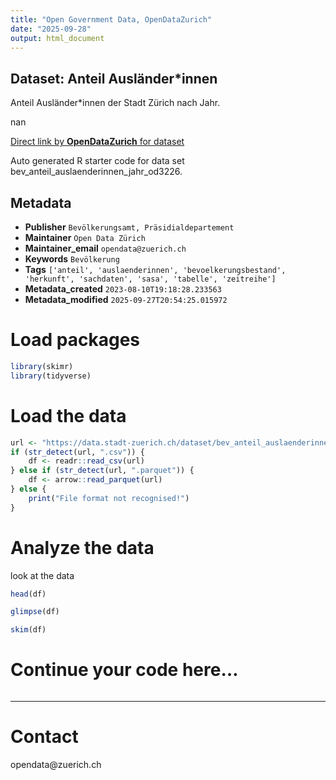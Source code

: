 ```yaml
---
title: "Open Government Data, OpenDataZurich"
date: "2025-09-28"
output: html_document
---
```


## Dataset: Anteil Ausländer*innen


Anteil Ausländer*innen der Stadt Zürich nach Jahr.


nan

[Direct link by **OpenDataZurich** for dataset](https://data.stadt-zuerich.ch/dataset/bev_anteil_auslaenderinnen_jahr_od3226)

Auto generated R starter code for data set bev_anteil_auslaenderinnen_jahr_od3226.

## Metadata

- **Publisher** `Bevölkerungsamt, Präsidialdepartement`
- **Maintainer** `Open Data Zürich`
- **Maintainer_email** `opendata@zuerich.ch`
- **Keywords** `Bevölk­erung`
- **Tags** `['anteil', 'auslaenderinnen', 'bevoelkerungsbestand', 'herkunft', 'sachdaten', 'sasa', 'tabelle', 'zeitreihe']`
- **Metadata_created** `2023-08-10T19:18:28.233563`
- **Metadata_modified** `2025-09-27T20:54:25.015972`


# Load packages

```r
library(skimr)
library(tidyverse)
```

# Load the data

```r
url <- "https://data.stadt-zuerich.ch/dataset/bev_anteil_auslaenderinnen_jahr_od3226/download/BEV322OD3226.csv"
if (str_detect(url, ".csv")) {
    df <- readr::read_csv(url)
} else if (str_detect(url, ".parquet")) {
    df <- arrow::read_parquet(url)
} else {
    print("File format not recognised!")
}
```

# Analyze the data

look at the data
```r
head(df)
```

```r
glimpse(df)
```

```r
skim(df)
```

# Continue your code here...

```r

```

------------------------------------------------------------------------

# Contact

opendata@zuerich.ch
